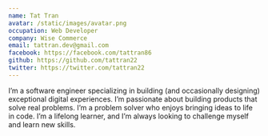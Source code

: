 ```yaml
---
name: Tat Tran
avatar: /static/images/avatar.png
occupation: Web Developer
company: Wise Commerce
email: tattran.dev@gmail.com
facebook: https://facebook.com/tattran86
github: https://github.com/tattran22
twitter: https://twitter.com/tattran22
---
```


I’m a software engineer specializing in building (and occasionally designing) exceptional digital experiences. I’m passionate about building products that solve real problems. I’m a problem solver who enjoys bringing ideas to life in code. I’m a lifelong learner, and I’m always looking to challenge myself and learn new skills.

